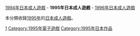 {{Adultgame-YearCat}}
[[:Category:1994年日本成人遊戲|1994年日本成人遊戲]] - '''1995年日本成人遊戲''' - [[:Category:1996年日本成人遊戲|1996年日本成人遊戲]]

本分類收錄[[1995年|1995年]]的[[日本成人遊戲|日本成人遊戲]]。

[[Category:各年日本成人遊戲|1]]
[[Category:1995年電子遊戲|Category:1995年電子遊戲]]
[[Category:1995年日本作品|Category:1995年日本作品]]